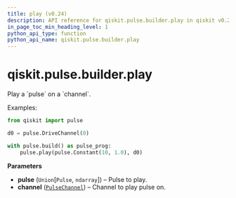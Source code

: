 ```yaml
---
title: play (v0.24)
description: API reference for qiskit.pulse.builder.play in qiskit v0.24
in_page_toc_min_heading_level: 1
python_api_type: function
python_api_name: qiskit.pulse.builder.play
---
```


<span id="qiskit-pulse-builder-play" />

# qiskit.pulse.builder.play

<Function id="qiskit.pulse.builder.play" isDedicatedPage={true} github="https://github.com/qiskit/qiskit/tree/stable/0.16/qiskit/pulse/builder.py" signature="play(pulse, channel)">
  Play a `pulse` on a `channel`.

  Examples:

  ```python
  from qiskit import pulse

  d0 = pulse.DriveChannel(0)

  with pulse.build() as pulse_prog:
      pulse.play(pulse.Constant(10, 1.0), d0)
  ```

  **Parameters**

  *   **pulse** (`Union`\[`Pulse`, `ndarray`]) – Pulse to play.
  *   **channel** ([`PulseChannel`](qiskit.pulse.channels#pulsechannel "qiskit.pulse.channels.PulseChannel")) – Channel to play pulse on.
</Function>


